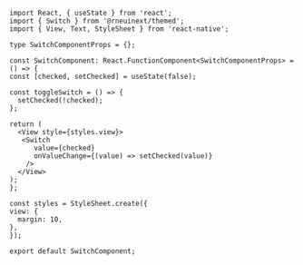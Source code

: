 ```SnackPlayer name=RNE Switch
import React, { useState } from 'react';
import { Switch } from '@rneuinext/themed';
import { View, Text, StyleSheet } from 'react-native';

type SwitchComponentProps = {};

const SwitchComponent: React.FunctionComponent<SwitchComponentProps> = () => {
const [checked, setChecked] = useState(false);

const toggleSwitch = () => {
  setChecked(!checked);
};

return (
  <View style={styles.view}>
   <Switch
      value={checked}
      onValueChange={(value) => setChecked(value)}
    />
  </View>
);
};

const styles = StyleSheet.create({
view: {
  margin: 10,
},
});

export default SwitchComponent;
```
